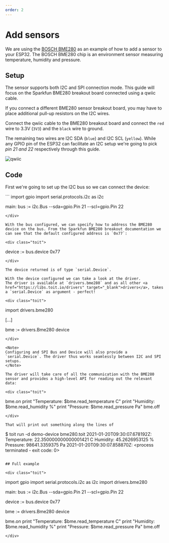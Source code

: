 ```yaml
---
order: 2
---
```


# Add sensors

We are using the <a href="https://www.bosch-sensortec.com/products/environmental-sensors/humidity-sensors-bme280/" target="_blank">BOSCH BME280</a> as an example of how to add a sensor to your ESP32.
The BOSCH BME280 chip is an environment sensor measuring temperature, humidity and pressure.

## Setup

The sensor supports both I2C and SPI connection mode. This guide will focus on the Sparkfun BME280 breakout board connected using a qwiic cable.

<Note>
If you connect a different BME280 sensor breakout board, you may have to place additional pull-up resistors on the I2C wires.
</Note>

Connect the qwiic cable to the BME280 breakout board and connect the `red` wire to 3.3V (`3V3`) and the `black` wire to ground.

The remaining two wires are I2C SDA (`blue`) and I2C SCL (`yellow`). While any GPIO pin of the ESP32 can facilitate an I2C setup we're going to pick _pin 21 and 22_ respectively through this guide.

![qwiic](../../img/qwiic.jpg)

## Code

First we're going to set up the I2C bus so we can connect the device:

<div class="toit">
```
import gpio
import serial.protocols.i2c as i2c

main:
bus := i2c.Bus
--sda=gpio.Pin 21
--scl=gpio.Pin 22

```
</div>

With the bus configured, we can specify how to address the BME280 device on the bus. From the Sparkfun BME280 breakout documentation we can see that the default configured address is `0x77`:

<div class="toit">
```

device := bus.device 0x77

```
</div>

The device returned is of type `serial.Device`.

With the device configured we can take a look at the driver.
The driver is available at `drivers.bme280` and as all other <a href="https://libs.toit.io/drivers" target="_blank">drivers</a>, takes a `serial.Device` as argument - perfect!

<div class="toit">
```

import drivers.bme280

[...]

bme := drivers.Bme280 device

```
</div>

<Note>
Configuring and SPI Bus and Device will also provide a `serial.Device`. The driver thus works seamlessly between I2C and SPI setups.
</Note>

The driver will take care of all the communication with the BME280 sensor and provides a high-level API for reading out the relevant data:

<div class="toit">
```

bme.on
print "Temperature: $bme.read_temperature C"
print "Humidity: $bme.read_humidity %"
print "Pressure: $bme.read_pressure Pa"
bme.off

```
</div>

That will print out something along the lines of

```

$ toit run -d demo-device bme280.toit
2021-01-20T09:30:07.678192Z: <process initiated>
Temperature: 22.350000000000001421 C
Humidity: 45.2626953125 %
Pressure: 98641.3359375 Pa
2021-01-20T09:30:07.858870Z: <process terminated - exit code: 0>

```

## Full example

<div class="toit">
```

import gpio
import serial.protocols.i2c as i2c
import drivers.bme280

main:
bus := i2c.Bus
--sda=gpio.Pin 21
--scl=gpio.Pin 22

device := bus.device 0x77

bme := drivers.Bme280 device

bme.on
print "Temperature: $bme.read_temperature C"
print "Humidity: $bme.read_humidity %"
print "Pressure: $bme.read_pressure Pa"
bme.off

```
</div>
```
